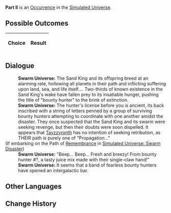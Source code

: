 {{Simulated Universe Event Infobox
|title         = Part II
|image         = 2.png
|type          =
|domains_su    = 
|domains_ext   = 
|domains_swarm = 
|domains_gng   = 
|requirements  =
|prev          = 
|next          = 
|indexRewards  =
|characters    = Tayzzyronth
}}
'''Part II''' is an [[Simulated Universe/Occurrence|Occurrence]] in the [[Simulated Universe]].

==Possible Outcomes==
{| class="article-table"
!Choice
!Result

|}

<!--
==Gameplay Notes==

-->
==Dialogue==
{{Dialogue Start}}
:'''Swarm Universe:''' The Sand King and its offspring breed at an alarming rate, hollowing all planets in their path and inflicting suffering upon land, sea, and life itself.... Two-thirds of known existence in the Sand King's wake have fallen prey to its insatiable hunger, pushing the title of "bounty hunter" to the brink of extinction.
:'''Swarm Universe:''' The hunter's license before you is ancient, its back inscribed with a string of letters penned by a group of surviving bounty hunters attempting to coordinate with one another amidst the disaster. They once suspected that the Sand King and its swarm were seeking revenge, but then their doubts were soon dispelled. It appears that [[Tayzzyronth]] has no intention of seeking retribution, as THEIR path is purely one of "Propagation..."
;(If embarking on the Path of [[Simulated Universe/Paths#Remembrance|Remembrance]] in [[Simulated Universe: Swarm Disaster]])
:{{SU Special Dialogue|Remembrance|Attempt to call the system's contact number.|It's already been a long time.}}
:'''Swarm Universe:''' "Beep... Beep... Fresh and breezy! From bounty hunter #?, a tasty juice mix made with their single-claw hand!"
:'''Swarm Universe:''' It seems that a band of fearless bounty hunters have opened an intergalactic bar.
{{Dialogue End}}

==Other Languages==
{{Other Languages
|en   = Part II
|zhs  = 其二
|zht  = 其二
|ja   = その2
|ko   = II
|es   = Parte II
|fr   = Partie II
|ru   = II
|th   = ตอน 2
|vi   = Phần 2
|de   = Teil 2
|id   = Bagian II
|pt   = Parte II
}}

==Change History==
{{Change History|<!--unknown-->}}
